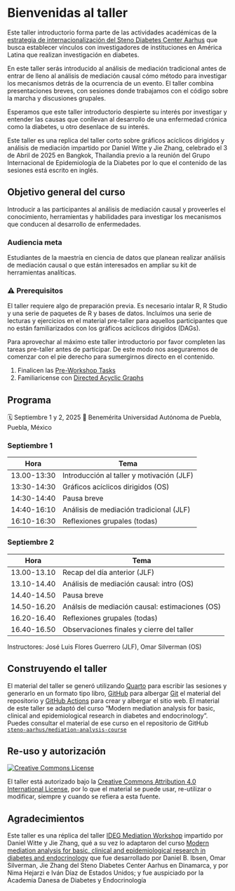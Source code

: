 # Bienvenidas al taller {.unnumbered}

Este taller introductorio forma parte de las actividades académicas de
la [estrategia de internacionalización del Steno Diabetes Center
Aarhus](https://steno-aarhus.github.io/internationalization/) que busca
establecer vínculos con investigadores de instituciones en América
Latina que realizan investigación en diabetes.

En este taller serás introducido al análisis de mediación tradicional
antes de entrar de lleno al análisis de mediación causal cómo método
para investigar los mecanismos detrás de la ocurrencia de un evento. El
taller combina presentaciones breves, con sesiones donde trabajamos con
el código sobre la marcha y discusiones grupales.

Esperamos que este taller introductorio despierte su interés por
investigar y entender las causas que conllevan al desarrollo de una
enfermedad crónica como la diabetes, u otro desenlace de su interés.

::: callout-note
Este taller es una replica del taller corto sobre gráficos acíclicos
dirigídos y análisis de mediación impartido por Daniel Witte y Jie
Zhang, celebrado el 3 de Abril de 2025 en Bangkok, Thailandia previo a
la reunión del Grupo Internacional de Epidemiología de la Diabetes por
lo que el contenido de las sesiones está escrito en inglés.
:::

## Objetivo general del curso

Introducir a las participantes al análisis de mediación causal y
proveerles el conocimiento, herramientas y habilidades para investigar
los mecanismos que conducen al desarrollo de enfermedades.

### Audiencia meta

Estudiantes de la maestría en ciencia de datos que planean realizar
análisis de mediación causal o que están interesados en ampliar su kit
de herramientas analíticas.

### ⚠️ Prerequisitos

El taller requiere algo de preparación previa. Es necesario intalar R, R
Studio y una serie de paquetes de R y bases de datos. Incluímos una
serie de lecturas y ejercicios en el material pre-taller para aquellos
participantes que no están familiarizados con los gráficos acíclicos
dirigidos (DAGs).

Para aprovechar al máximo este taller introductorio por favor completen
las tareas pre-taller antes de participar. De este modo nos aseguraremos
de comenzar con el pie derecho para sumergirnos directo en el contenido.

1.  Finalicen las [Pre-Workshop Tasks](/preamble/precourse.qmd)
2.  Familiaricense con [Directed Acyclic
    Graphs](/preamble/Introduction-to-DAGs.qmd)

## Programa

🗓 Septiembre 1 y 2, 2025 🏨 Benemérita Universidad Autónoma de Puebla,
Puebla, México

::: panel-tabset
### Septiembre 1

| Hora        | Tema                                      |
|-------------|-------------------------------------------|
| 13.00-13:30 | Introducción al taller y motivación (JLF) |
| 13:30-14:30 | Gráficos acíclicos dirigidos (OS)         |
| 14:30-14:40 | Pausa breve                               |
| 14:40-16:10 | Análisis de mediación tradicional (JLF)   |
| 16:10-16:30 | Reflexiones grupales (todas)              |

### Septiembre 2

| Hora        | Tema                                           |
|-------------|------------------------------------------------|
| 13.00-13.10 | Recap del día anterior (JLF)                   |
| 13.10-14.40 | Análisis de mediación causal: intro (OS)       |
| 14.40-14.50 | Pausa breve                                    |
| 14.50-16.20 | Análsis de mediación causal: estimaciones (OS) |
| 16.20-16.40 | Reflexiones grupales (todas)                   |
| 16.40-16.50 | Observaciones finales y cierre del taller      |

Instructores: José Luis Flores Guerrero (JLF), Omar Silverman (OS)
:::

## Construyendo el taller

El material del taller se generó utilizando
[Quarto](https://quarto.org/) para escribir las sesiones y generarlo en
un formato tipo libro, [GitHub](https://github.com/) para albergar
[Git](https://git-scm.com/) el material del repositorio y [GitHub
Actions](https://github.com/features/actions) para crear y albergar el
sitio web. El material de este taller se adaptó del curso "Modern
mediation analysis for basic, clinical and epidemiological research in
diabetes and endocrinology". Puedes consultar el material de ese curso
en el repositorio de GitHub
[`steno-aarhus/mediation-analysis-course`](https://github.com/steno-aarhus/IDEG-mediation-course)

## Re-uso y autorización {#licensing}

<a rel="license" href="http://creativecommons.org/licenses/by/4.0/"><img src="https://i.creativecommons.org/l/by/4.0/80x15.png" alt="Creative Commons License" style="border-width:0"/></a>

El taller está autorizado bajo la [Creative Commons Attribution 4.0
International License](https://creativecommons.org/licenses/by/4.0/),
por lo que el material se puede usar, re-utilizar o modificar, siempre y
cuando se refiera a esta fuente.

## Agradecimientos

Este taller es una réplica del taller [IDEG Mediation
Workshop](https://steno-aarhus.github.io/IDEG-mediation-course/)
impartido por Daniel Witte y Jie Zhang, qué a su vez lo adaptaron del
curso [Modern mediation analysis for basic, clinical and epidemiological
research in diabetes and
endocrinology](https://github.com/steno-aarhus/mediation-analysis-course)
que fue desarrollado por Daniel B. Ibsen, Omar Silverman, Jie Zhang del
Steno Diabetes Center Aarhus en Dinamarca, y por Nima Hejarzi e Iván
Díaz de Estados Unidos; y fue auspiciado por la Academia Danesa de
Diabetes y Endocrinología
